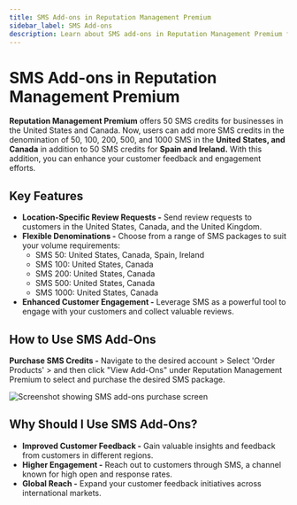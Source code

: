 ```yaml
---
title: SMS Add-ons in Reputation Management Premium
sidebar_label: SMS Add-ons
description: Learn about SMS add-ons in Reputation Management Premium for businesses in the United States, Canada, Spain, and Ireland.
---
```


# SMS Add-ons in Reputation Management Premium

**Reputation Management Premium** offers 50 SMS credits for businesses in the United States and Canada. Now, users can add more SMS credits in the denomination of 50, 100, 200, 500, and 1000 SMS in the **United States, and Canada** in addition to 50 SMS credits for **Spain and Ireland.** With this addition, you can enhance your customer feedback and engagement efforts.

## Key Features

- **Location-Specific Review Requests -** Send review requests to customers in the United States, Canada, and the United Kingdom.
- **Flexible Denominations -** Choose from a range of SMS packages to suit your volume requirements:
  - SMS 50: United States, Canada, Spain, Ireland
  - SMS 100: United States, Canada
  - SMS 200: United States, Canada
  - SMS 500: United States, Canada
  - SMS 1000: United States, Canada
- **Enhanced Customer Engagement -** Leverage SMS as a powerful tool to engage with your customers and collect valuable reviews.

## How to Use SMS Add-Ons

**Purchase SMS Credits -** Navigate to the desired account > Select 'Order Products' > and then click "View Add-Ons" under Reputation Management Premium to select and purchase the desired SMS package.

![Screenshot showing SMS add-ons purchase screen](/img/reputation-management/sms-addons-view.jpg)

## Why Should I Use SMS Add-Ons?

- **Improved Customer Feedback -** Gain valuable insights and feedback from customers in different regions.
- **Higher Engagement -** Reach out to customers through SMS, a channel known for high open and response rates.
- **Global Reach -** Expand your customer feedback initiatives across international markets.